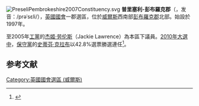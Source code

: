 [[File:PreseliPembrokeshire2007Constituency.svg|right]]
'''普里塞利-彭布羅克郡'''（{{lang-en|Preseli Pembrokeshire}}，发音：/prəˈsɛli/），[[英國|英國]][[英國國會|國會]]一郡選區，位於[[威爾斯|威爾斯]]西南部[[彭布羅克郡|彭布羅克郡]]北部。始設於1997年。

至2005年[[工黨_(英國)|工黨]]的[[杰姬·劳伦斯|杰姬·劳伦斯]]（Jackie Lawrence）為本區下議員。[[2010年英國大選|2010年大選中]]，[[保守黨_(英國)|保守黨]]的[[史蒂芬·克拉布|史蒂芬·克拉布]]以42.8%選票勝選連任<ref name="">{{cite news
|publisher=[[英國廣播公司|英國廣播公司]]
|date=2010年5月7日
|title=Election 2010/Constituency/Preseli Pembrokeshire
|url=http://news.bbc.co.uk/1/shared/election2010/results/constituency/w25.stm
|accessdate=2010年6月9日
|archive-date=2017年8月23日
|archive-url=https://web.archive.org/web/20170823093512/http://news.bbc.co.uk/1/shared/election2010/results/constituency/w25.stm
|dead-url=no
}}</ref>。

==参考文献==
<div class="references-small">
<references></references>
</div>

{{DEFAULTSORT:Preseli Pembrokeshire (UK Parliament constituency)}}
[[Category:英國國會選區_(威爾斯)|Category:英國國會選區 (威爾斯)]]